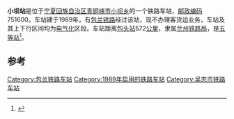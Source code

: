 {{noteTA
|1=zh-cn:始发车次; zh-hk:列車班次;
|2=zh-cn:车次; zh-hk:班次;
}}
{{Infobox China railway station 
|车站名称 = 小坝站
|车站名称拼音 = 
|车站地址 = [[宁夏回族自治区|宁夏回族自治区]][[青铜峡市|青铜峡市]]
|归属 = [[兰州铁路局|兰州铁路局]]
|车站等级 = [[五等站_(中铁)|五等站]]
|线路 = [[包兰铁路|包兰铁路]]
}}
'''小坝站'''是位于[[宁夏回族自治区|宁夏回族自治区]][[青铜峡市|青铜峡市]][[小坝乡|小坝乡]]的一个铁路车站，[[邮政编码|邮政编码]]751600。车站建于1989年，有[[包兰铁路|包兰铁路]]经过该站，现不办理客货运业务，车站及其上下行区间均为[[电气化|电气化]]区段。车站距离[[包头站|包头站]]572[[公里|公里]]，隶属[[兰州铁路局|兰州铁路局]]，是[[五等站_(中铁)|五等站]]<ref>{{Cite book|title=中国铁路站名词典|last=[[孙本祥|孙本祥]]主编|first=|publisher=北京：[[中国铁道出版社|中国铁道出版社]]|year=2003.04|isbn=7-113-03941-3|location=|pages=618-622}}</ref>。

==参考==
{{reflist}}

{{start rail box}}
{{s-inop|[[大坝站|大坝站]]}}
{{s-line|[[包兰铁路|包兰铁路]]}}
{{s-inop|[[青铜峡站|青铜峡站]]}}
{{end box}}
{{包兰铁路}}
{{铁路车站小作品}}
{{宁夏小作品}}

[[Category:包兰铁路车站|Category:包兰铁路车站]]
[[Category:1989年启用的铁路车站|Category:1989年启用的铁路车站]]
[[Category:吴忠市铁路车站|Category:吴忠市铁路车站]]